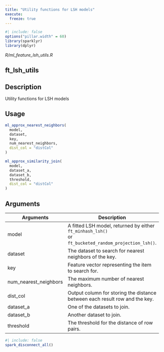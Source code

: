 ```yaml
---
title: "Utility functions for LSH models"
execute:
  freeze: true
---
```


```r
#| include: false
options("pillar.width" = 60)
library(sparklyr) 
library(dplyr)
```

*R/ml_feature_lsh_utils.R*

## ft_lsh_utils

## Description
Utility functions for LSH models 


## Usage
```r
ml_approx_nearest_neighbors( 
  model, 
  dataset, 
  key, 
  num_nearest_neighbors, 
  dist_col = "distCol" 
) 

ml_approx_similarity_join( 
  model, 
  dataset_a, 
  dataset_b, 
  threshold, 
  dist_col = "distCol" 
) 
```

## Arguments
|Arguments|Description|
|---|---|
| model | A fitted LSH model, returned by either `ft_minhash_lsh()`<br>or `ft_bucketed_random_projection_lsh()`. |
| dataset | The dataset to search for nearest neighbors of the key. |
| key | Feature vector representing the item to search for. |
| num_nearest_neighbors | The maximum number of nearest neighbors. |
| dist_col | Output column for storing the distance between each result row and the key. |
| dataset_a | One of the datasets to join. |
| dataset_b | Another dataset to join. |
| threshold | The threshold for the distance of row pairs. |








```r
#| include: false
spark_disconnect_all()
```
